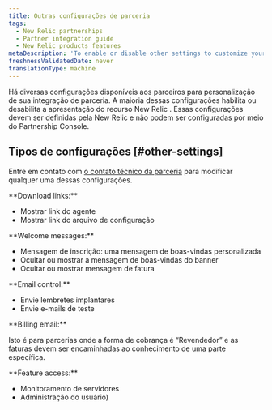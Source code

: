 ```yaml
---
title: Outras configurações de parceria
tags:
  - New Relic partnerships
  - Partner integration guide
  - New Relic products features
metaDescription: 'To enable or disable other settings to customize your partnership integration, contact your New Relic technical resource.'
freshnessValidatedDate: never
translationType: machine
---
```


Há diversas configurações disponíveis aos parceiros para personalização de sua integração de parceria. A maioria dessas configurações habilita ou desabilita a apresentação do recurso New Relic . Essas configurações devem ser definidas pela New Relic e não podem ser configuradas por meio do Partnership Console.

## Tipos de configurações [#other-settings]

Entre em contato com [o contato técnico da parceria](/docs/accounts-partnerships/partnerships/partner-integration-guide/contacting-new-relic) para modificar qualquer uma dessas configurações.

<DNT>
  **Download links:**
</DNT>

* Mostrar link do agente
* Mostrar link do arquivo de configuração

<DNT>
  **Welcome messages:**
</DNT>

* Mensagem de inscrição: uma mensagem de boas-vindas personalizada
* Ocultar ou mostrar a mensagem de boas-vindas do banner
* Ocultar ou mostrar mensagem de fatura

<DNT>
  **Email control:**
</DNT>

* Envie lembretes implantares
* Envie e-mails de teste

<DNT>
  **Billing email:**
</DNT>

Isto é para parcerias onde a forma de cobrança é “Revendedor” e as faturas devem ser encaminhadas ao conhecimento de uma parte específica.

<DNT>
  **Feature access:**
</DNT>

* Monitoramento de servidores
* Administração do usuário)
